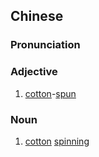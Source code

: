 {{also|棉纺}}
==Chinese==
{{zh-forms|s=棉纺}}

===Pronunciation===
{{zh-pron
|m=miánfǎng
|cat=a,n
}}

===Adjective===
{{zh-adj}}

# [[cotton]]-[[spun]]

===Noun===
{{zh-noun}}

# [[cotton]] [[spinning]]